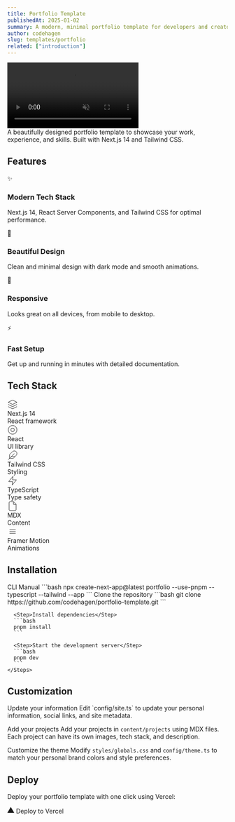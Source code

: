 ```yaml
---
title: Portfolio Template
publishedAt: 2025-01-02
summary: A modern, minimal portfolio template for developers and creators with built-in dark mode and animations.
author: codehagen
slug: templates/portfolio
related: ["introduction"]
---
```


<div className="flex max-w-[800px] flex-col gap-4 mb-8">
  <video
    autoPlay
    loop
    muted
    playsInline
    src="/video/portfolio-template.mp4"
    className="w-full rounded-xl border shadow-2xl"
  />
  <div className="flex w-full flex-col gap-2 sm:flex-row">
    <DownloadButton />
    <Link 
      href="/templates/portfolio/demo" 
      className="flex-1 inline-flex h-9 items-center justify-center rounded-md border border-input bg-background px-4 py-2 text-sm font-medium shadow-sm hover:bg-accent hover:text-accent-foreground focus-visible:outline-none focus-visible:ring-1 focus-visible:ring-ring"
    >
      Live Preview
    </Link>
  </div>
</div>

<Note>
  A beautifully designed portfolio template to showcase your work, experience, and skills. Built with Next.js 14 and Tailwind CSS.
</Note>

## Features

<div className="grid sm:grid-cols-2 gap-4 mb-8">
  <div className="flex flex-col gap-2 p-4 rounded-lg border bg-card text-card-foreground shadow-sm">
    <div className="flex items-center gap-2">
      <span className="text-lg">✨</span>
      <h3 className="font-medium">Modern Tech Stack</h3>
    </div>
    <p className="text-sm text-muted-foreground">Next.js 14, React Server Components, and Tailwind CSS for optimal performance.</p>
  </div>
  <div className="flex flex-col gap-2 p-4 rounded-lg border bg-card text-card-foreground shadow-sm">
    <div className="flex items-center gap-2">
      <span className="text-lg">🎨</span>
      <h3 className="font-medium">Beautiful Design</h3>
    </div>
    <p className="text-sm text-muted-foreground">Clean and minimal design with dark mode and smooth animations.</p>
  </div>
  <div className="flex flex-col gap-2 p-4 rounded-lg border bg-card text-card-foreground shadow-sm">
    <div className="flex items-center gap-2">
      <span className="text-lg">📱</span>
      <h3 className="font-medium">Responsive</h3>
    </div>
    <p className="text-sm text-muted-foreground">Looks great on all devices, from mobile to desktop.</p>
  </div>
  <div className="flex flex-col gap-2 p-4 rounded-lg border bg-card text-card-foreground shadow-sm">
    <div className="flex items-center gap-2">
      <span className="text-lg">⚡️</span>
      <h3 className="font-medium">Fast Setup</h3>
    </div>
    <p className="text-sm text-muted-foreground">Get up and running in minutes with detailed documentation.</p>
  </div>
</div>

## Tech Stack

<div className="grid grid-cols-2 md:grid-cols-3 gap-4 mb-8">
  <div className="flex items-center gap-3 p-4 rounded-lg border bg-card text-card-foreground">
    <svg xmlns="http://www.w3.org/2000/svg" width="24" height="24" viewBox="0 0 24 24" fill="none" stroke="currentColor" strokeWidth="2" strokeLinecap="round" strokeLinejoin="round"><path d="M12 2L2 7l10 5 10-5-10-5z"/><path d="M2 17l10 5 10-5"/><path d="M2 12l10 5 10-5"/></svg>
    <div>
      <div className="font-medium">Next.js 14</div>
      <div className="text-sm text-muted-foreground">React framework</div>
    </div>
  </div>
  <div className="flex items-center gap-3 p-4 rounded-lg border bg-card text-card-foreground">
    <svg xmlns="http://www.w3.org/2000/svg" width="24" height="24" viewBox="0 0 24 24" fill="none" stroke="currentColor" strokeWidth="2" strokeLinecap="round" strokeLinejoin="round"><circle cx="12" cy="12" r="10"/><circle cx="12" cy="12" r="4"/></svg>
    <div>
      <div className="font-medium">React</div>
      <div className="text-sm text-muted-foreground">UI library</div>
    </div>
  </div>
  <div className="flex items-center gap-3 p-4 rounded-lg border bg-card text-card-foreground">
    <svg xmlns="http://www.w3.org/2000/svg" width="24" height="24" viewBox="0 0 24 24" fill="none" stroke="currentColor" strokeWidth="2" strokeLinecap="round" strokeLinejoin="round"><path d="M20.24 12.24a6 6 0 0 0-8.49-8.49L5 10.5V19h8.5z"/><line x1="16" y1="8" x2="2" y2="22"/><line x1="17.5" y1="15" x2="9" y2="15"/></svg>
    <div>
      <div className="font-medium">Tailwind CSS</div>
      <div className="text-sm text-muted-foreground">Styling</div>
    </div>
  </div>
  <div className="flex items-center gap-3 p-4 rounded-lg border bg-card text-card-foreground">
    <svg xmlns="http://www.w3.org/2000/svg" width="24" height="24" viewBox="0 0 24 24" fill="none" stroke="currentColor" strokeWidth="2" strokeLinecap="round" strokeLinejoin="round"><polygon points="13 2 3 14 12 14 11 22 21 10 12 10 13 2"/></svg>
    <div>
      <div className="font-medium">TypeScript</div>
      <div className="text-sm text-muted-foreground">Type safety</div>
    </div>
  </div>
  <div className="flex items-center gap-3 p-4 rounded-lg border bg-card text-card-foreground">
    <svg xmlns="http://www.w3.org/2000/svg" width="24" height="24" viewBox="0 0 24 24" fill="none" stroke="currentColor" strokeWidth="2" strokeLinecap="round" strokeLinejoin="round"><path d="M14.5 2H6a2 2 0 0 0-2 2v16a2 2 0 0 0 2 2h12a2 2 0 0 0 2-2V7.5L14.5 2z"/><polyline points="14 2 14 8 20 8"/></svg>
    <div>
      <div className="font-medium">MDX</div>
      <div className="text-sm text-muted-foreground">Content</div>
    </div>
  </div>
  <div className="flex items-center gap-3 p-4 rounded-lg border bg-card text-card-foreground">
    <svg xmlns="http://www.w3.org/2000/svg" width="24" height="24" viewBox="0 0 24 24" fill="none" stroke="currentColor" strokeWidth="2" strokeLinecap="round" strokeLinejoin="round"><path d="M5 8h14"/><path d="M5 12h14"/><path d="M5 16h14"/></svg>
    <div>
      <div className="font-medium">Framer Motion</div>
      <div className="text-sm text-muted-foreground">Animations</div>
    </div>
  </div>
</div>

## Installation

<Tabs defaultValue="cli">
  <TabsList>
    <TabsTrigger value="cli">CLI</TabsTrigger>
    <TabsTrigger value="manual">Manual</TabsTrigger>
  </TabsList>
  <TabsContent value="cli">
    ```bash
    npx create-next-app@latest portfolio --use-pnpm --typescript --tailwind --app
    ```
  </TabsContent>
  <TabsContent value="manual">
    <Steps>
      <Step>Clone the repository</Step>
      ```bash
      git clone https://github.com/codehagen/portfolio-template.git
      ```

      <Step>Install dependencies</Step>
      ```bash
      pnpm install
      ```

      <Step>Start the development server</Step>
      ```bash
      pnpm dev
      ```
    </Steps>
  </TabsContent>
</Tabs>

## Customization

<Steps>
  <Step>Update your information</Step>
  Edit `config/site.ts` to update your personal information, social links, and site metadata.

  <Step>Add your projects</Step>
  Add your projects in `content/projects` using MDX files. Each project can have its own images, tech stack, and description.

  <Step>Customize the theme</Step>
  Modify `styles/globals.css` and `config/theme.ts` to match your personal brand colors and style preferences.
</Steps>

## Deploy

Deploy your portfolio template with one click using Vercel:

<Link 
  href="https://vercel.com/new/clone?repository-url=https://github.com/codehagen/portfolio-template&project-name=portfolio&repository-name=portfolio&build-command=pnpm%20build&install-command=pnpm%20install&output-directory=.next"
  className="inline-flex items-center gap-2 bg-black text-white px-3 py-1.5 rounded-md hover:bg-black/90"
>
  <svg
    width="16"
    height="16"
    viewBox="0 0 76 65"
    fill="none"
    className="h-3 w-3"
  >
    <path d="M37.5274 0L75.0548 65H0L37.5274 0Z" fill="currentColor"/>
  </svg>
  Deploy to Vercel
</Link>

